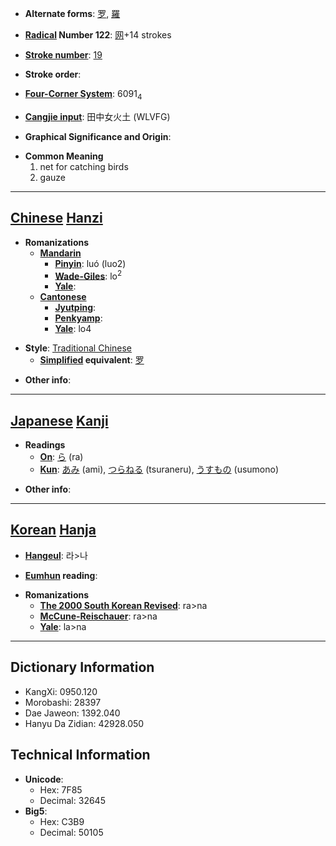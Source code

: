 * '''Alternate forms''': [[罗]], [[羅]]

* '''[[Wiktionary:Chinese radical index| Radical]] Number 122''': [[Wiktionary:Chinese radical index 网|网]]+14 strokes

* '''[[Wiktionary:Chinese total strokes index|Stroke number]]''': [[Wiktionary:Chinese total strokes index 19|19]]

* '''Stroke order''': 

* '''[[Wiktionary:Chinese four corner index|Four-Corner System]]''': 6091<sub>4</sub>

* '''[[Wiktionary:Chinese Cangjie index|Cangjie input]]''': 田中女火土 (WLVFG)

* '''Graphical Significance and Origin''': 

* '''Common Meaning'''
*#net for catching birds
*# gauze


----

== [[Chinese]] [[Hanzi]] ==

* '''Romanizations'''
** '''[[Mandarin]]'''
*** '''[[Pinyin]]''': luó (luo2)
*** '''[[Wade-Giles]]''': lo<sup>2</sup>
*** '''[[Yale]]''': 
** '''[[Cantonese]]'''
*** '''[[Jyutping]]''':
*** '''[[Penkyamp]]''': 
*** '''[[Yale]]''': lo4

* '''Style''': [[Traditional Chinese]] 
** '''[[Simplified Chinese|Simplified]] equivalent''': [[罗]]

* '''Other info''': 

----

== [[Japanese]] [[Kanji]] ==

* '''Readings'''
** '''[[On]]''': [[ら]] (ra)
** '''[[Kun]]''': [[あみ]] (ami), [[つらねる]] (tsuraneru), [[うすもの]] (usumono)

* '''Other info''':  

----

== [[Korean]] [[Hanja]] ==

* '''[[Hangeul]]''': 라>나

* '''[[Eumhun]] reading''': 

* '''Romanizations'''
** '''[[The 2000 South Korean Revised Romanization|The 2000 South Korean Revised]]''': ra>na
** '''[[McCune-Reischauer]]''': ra>na
** '''[[Yale]]''': la>na

----

== Dictionary Information ==

* KangXi: 0950.120
* Morobashi: 28397
* Dae Jaweon: 1392.040
* Hanyu Da Zidian: 42928.050

== Technical Information ==

* '''Unicode''':
** Hex: 7F85
** Decimal: 32645
* '''Big5''':
** Hex: C3B9
** Decimal: 50105